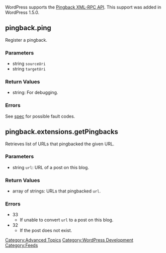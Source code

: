 WordPress supports the [http://www.hixie.ch/specs/pingback/pingback Pingback XML-RPC API]. This support was added in WordPress 1.5.0.

== pingback.ping ==

Register a pingback.

=== Parameters ===

* string <tt>sourceUri</tt>
* string <tt>targetUri</tt>

=== Return Values ===

* string: For debugging.

=== Errors ===

See [http://www.hixie.ch/specs/pingback/pingback spec] for possible fault codes.

== pingback.extensions.getPingbacks ==

Retrieves list of URLs that pingbacked the given URL.

=== Parameters ===

* string <tt>url</tt>: URL of a post on this blog.

=== Return Values ===

* array of strings: URLs that pingbacked <tt>url</tt>.

=== Errors ===

* 33
** If unable to convert <tt>url</tt> to a post on this blog.
* 32
** If the post does not exist.

[[Category:Advanced Topics]]
[[Category:WordPress Development]]
[[Category:Feeds]]